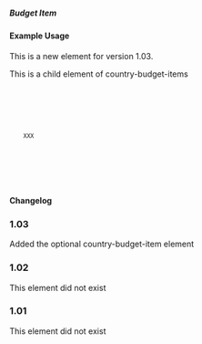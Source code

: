 ===== Budget Item ===== 
{{for revision 1.03}}
{{for release 1.03}}

==== Example Usage ====

This is a new element for version 1.03.

This is a child element of country-budget-items

<code xml>
<country-budget-items vocabulary="XXX">
  <budget-item code="XXX" percentage="100">
     <description xml:lang="en">XXX</description>
  </budget-item>
</country-budget-items>
</code>

==== Changelog ====
===1.03===
Added the optional country-budget-item element
===1.02===
This element did not exist
===1.01===
This element did not exist